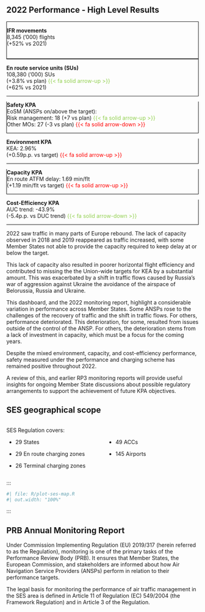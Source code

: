 ## 2022 Performance - High Level Results

::: grid
::: {.g-col-lg-6 .g-col-12}
::: {.grid style="gap: 0rem"}
::: {.g-col-6 .text-center .text-pad-top style="border: 1px solid black"}
**IFR movements** <br>8,345 ('000) flights <br>(+52% vs 2021) <br>[-]{style="color:white;"}
:::

::: {.g-col-6 .text-center .text-pad-top style="border-top: 1px solid black; border-bottom: 1px solid black; border-right: 1px solid black"}
**En route service units (SUs)** <br>108,380 ('000) SUs <br>(+3.8% vs plan) [{{< fa solid arrow-up >}}]{style="color: #92d050;"} <br>(+62% vs 2021)
:::
:::

::: {.grid style="gap: 0rem"}
::: {.g-col-6 .text-pad-top .text-center style="border-bottom: 1px solid black; border-left: 1px solid black; border-right: 1px solid black"}
**Safety KPA** <br>EoSM (ANSPs on/above the target): <br>Risk management: 18 (+7 vs plan) [{{< fa solid arrow-up >}}]{style="color: #92d050;"} <br>Other MOs: 27 (-3 vs plan) [{{< fa solid arrow-down >}}]{style="color: #FF0000;"}
:::

::: {.g-col-6 .text-pad-top .text-center style="border-bottom: 1px solid black; border-right: 1px solid black"}
**Environment KPA** <br>KEA: 2.96% <br>(+0.59p.p. vs target) [{{< fa solid arrow-up >}}]{style="color: #FF0000;"}
:::
:::

::: {.grid style="gap: 0rem"}
::: {.g-col-6 .text-center .text-pad-top style="border-bottom: 1px solid black; border-left: 1px solid black; border-right: 1px solid black"}
**Capacity KPA** <br>En route ATFM delay: 1.69 min/flt <br>(+1.19 min/flt vs target) [{{< fa solid arrow-up >}}]{style="color: #FF0000;"}
:::

::: {.g-col-6 .text-center .text-pad-top style="border-bottom: 1px solid black; border-right: 1px solid black"}
**Cost-Efficiency KPA** <br>AUC trend: -43.9% <br>(-5.4p.p. vs DUC trend) [{{< fa solid arrow-down >}}]{style="color: #92d050;"}
:::
:::
:::

<!-- empy column for space -->

::: {.g-col-lg-6 .g-col-12}
2022 saw traffic in many parts of Europe rebound. The lack of capacity observed in 2018 and 2019 reappeared as traffic increased, with some Member States not able to provide the capacity required to keep delay at or below the target.

This lack of capacity also resulted in poorer horizontal flight efficiency and contributed to missing the the Union-wide targets for KEA by a substantial amount. This was exacerbated by a shift in traffic flows caused by Russia's war of aggression against Ukraine the avoidance of the airspace of Belorussia, Russia and Ukraine.

This dashboard, and the 2022 monitoring report, highlight a considerable variation in performance across Member States. Some ANSPs rose to the challenges of the recovery of traffic and the shift in traffic flows. For others, performance deteriorated. This deterioration, for some, resulted from issues outside of the control of the ANSP. For others, the deterioration stems from a lack of investment in capacity, which must be a focus for the coming years.
:::
:::

Despite the mixed environment, capacity, and cost-efficiency performance, safety measured under the performance and charging scheme has remained positive throughout 2022.

A review of this, and earlier RP3 monitoring reports will provide useful insights for ongoing Member State discussions about possible regulatory arrangements to support the achievement of future KPA objectives.

## SES geographical scope

::: columns
:::: {.column width="50%"}
SES Regulation covers:

-   29 States

-   29 En route charging zones

-   26 Terminal charging zones
::::

:::: {.column width="50%"}
<br>

-   49 ACCs

-   145 Airports
::::
:::

:::
```r
#| file: R/plot-ses-map.R
#| out.width: "100%"
```
:::

## PRB Annual Monitoring Report

Under Commission Implementing Regulation (EU) 2019/317 (herein referred to as the Regulation), monitoring is one of the primary tasks of the Performance Review Body (PRB). It ensures that Member States, the European Commission, and stakeholders are informed about how Air Navigation Service Providers (ANSPs) perform in relation to their performance targets.

The legal basis for monitoring the performance of air traffic management in the SES area is defined in Article 11 of Regulation (EC) 549/2004 (the Framework Regulation) and in Article 3 of the Regulation.
